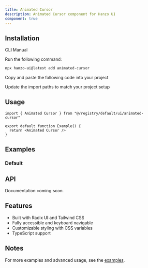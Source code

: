 ```yaml
---
title: Animated Cursor
description: Animated Cursor component for Hanzo UI
component: true
---
```


<ComponentPreview name="animated-cursor-demo" />

## Installation

<Tabs defaultValue="cli">

<TabsList>
  <TabsTrigger value="cli">CLI</TabsTrigger>
  <TabsTrigger value="manual">Manual</TabsTrigger>
</TabsList>

<TabsContent value="cli">

<Steps>

<Step>Run the following command:</Step>

```bash
npx hanzo-ui@latest add animated-cursor
```

</Steps>

</TabsContent>

<TabsContent value="manual">

<Steps>

<Step>Copy and paste the following code into your project</Step>

<ComponentSource name="animated-cursor" />

<Step>Update the import paths to match your project setup</Step>

</Steps>

</TabsContent>

</Tabs>

## Usage

```tsx
import { Animated Cursor } from "@/registry/default/ui/animated-cursor"

export default function Example() {
  return <Animated Cursor />
}
```

## Examples

### Default

<ComponentPreview name="animated-cursor-demo" />

## API

Documentation coming soon.

## Features

- Built with Radix UI and Tailwind CSS
- Fully accessible and keyboard navigable  
- Customizable styling with CSS variables
- TypeScript support

## Notes

For more examples and advanced usage, see the [examples](/examples).

